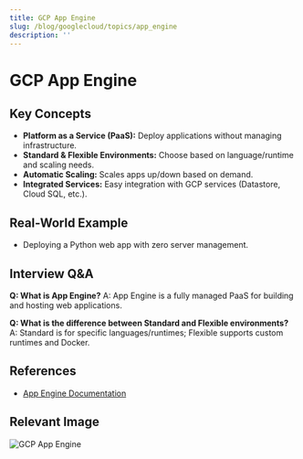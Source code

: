 ```yaml
---
title: GCP App Engine
slug: /blog/googlecloud/topics/app_engine
description: ''
---
```

# GCP App Engine

## Key Concepts
- **Platform as a Service (PaaS):** Deploy applications without managing infrastructure.
- **Standard & Flexible Environments:** Choose based on language/runtime and scaling needs.
- **Automatic Scaling:** Scales apps up/down based on demand.
- **Integrated Services:** Easy integration with GCP services (Datastore, Cloud SQL, etc.).

## Real-World Example
- Deploying a Python web app with zero server management.

## Interview Q&A
**Q: What is App Engine?**
A: App Engine is a fully managed PaaS for building and hosting web applications.

**Q: What is the difference between Standard and Flexible environments?**
A: Standard is for specific languages/runtimes; Flexible supports custom runtimes and Docker.

## References
- [App Engine Documentation](https://cloud.google.com/appengine/docs)

## Relevant Image
![GCP App Engine](https://cloud.google.com/images/products/appengine/appengine-diagram.png)
